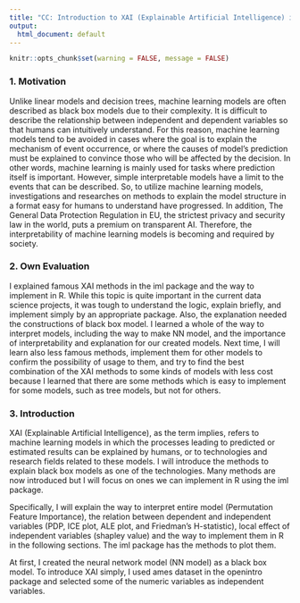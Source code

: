 ---
title: "CC: Introduction to XAI (Explainable Artificial Intelligence) in R"
output:
  html_document: default
---

```{r setup, include=FALSE}
knitr::opts_chunk$set(warning = FALSE, message = FALSE)
```

### 1. Motivation
Unlike linear models and decision trees, machine learning models are often described as black box models due to their complexity. It is difficult to describe the relationship between independent and dependent variables so that humans can intuitively understand. For this reason, machine learning models tend to be avoided in cases where the goal is to explain the mechanism of event occurrence, or where the causes of model’s prediction must be explained to convince those who will be affected by the decision. In other words, machine learning is mainly used for tasks where prediction itself is important. However, simple interpretable models have a limit to the events that can be described. So, to utilize machine learning models, investigations and researches on methods to explain the model structure in a format easy for humans to understand have progressed. In addition, The General Data Protection Regulation in EU, the strictest privacy and security law in the world, puts a premium on transparent AI. Therefore, the interpretability of machine learning models is becoming and required by society.

### 2. Own Evaluation
I explained famous XAI methods in the iml package and the way to implement in R. While this topic is quite important in the current data science projects, it was tough to understand the logic, explain briefly, and implement simply by an appropriate package. Also, the explanation needed the constructions of black box model. I learned a whole of the way to interpret models, including the way to make NN model, and the importance of interpretability and explanation for our created models. Next time, I will learn also less famous methods, implement them for other models to confirm the possibility of usage to them, and try to find the best combination of the XAI methods to some kinds of models with less cost because I learned that there are some methods which is easy to implement for some models, such as tree models, but not for others.

### 3. Introduction
XAI (Explainable Artificial Intelligence), as the term implies, refers to machine learning models in which the processes leading to predicted or estimated results can be explained by humans, or to technologies and research fields related to these models. I will introduce the methods to explain black box models as one of the technologies. Many methods are now introduced but I will focus on ones we can implement in R using the iml package.

Specifically, I will explain the way to interpret entire model (Permutation Feature Importance), the relation between dependent and independent variables (PDP, ICE plot, ALE plot, and Friedman’s H-statistic), local effect of independent variables (shapley value) and the way to implement them in R in the following sections. The iml package has the methods to plot them.

At first, I created the neural network model (NN model) as a black box model. To introduce XAI simply, I used ames dataset in the openintro package and selected some of the numeric variables as independent variables.